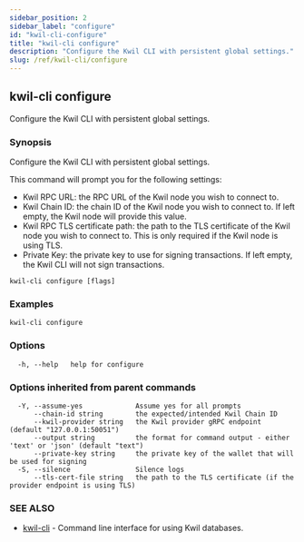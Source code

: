 ```yaml
---
sidebar_position: 2
sidebar_label: "configure"
id: "kwil-cli-configure"
title: "kwil-cli configure"
description: "Configure the Kwil CLI with persistent global settings."
slug: /ref/kwil-cli/configure
---
```


## kwil-cli configure

Configure the Kwil CLI with persistent global settings.

### Synopsis

Configure the Kwil CLI with persistent global settings.

This command will prompt you for the following settings:

- Kwil RPC URL: the RPC URL of the Kwil node you wish to connect to.
- Kwil Chain ID: the chain ID of the Kwil node you wish to connect to.  If left empty, the Kwil node will provide this value.
- Kwil RPC TLS certificate path: the path to the TLS certificate of the Kwil node you wish to connect to.  This is only required if the Kwil node is using TLS.
- Private Key: the private key to use for signing transactions.  If left empty, the Kwil CLI will not sign transactions.

```
kwil-cli configure [flags]
```

### Examples

```
kwil-cli configure
```

### Options

```
  -h, --help   help for configure
```

### Options inherited from parent commands

```
  -Y, --assume-yes             Assume yes for all prompts
      --chain-id string        the expected/intended Kwil Chain ID
      --kwil-provider string   the Kwil provider gRPC endpoint (default "127.0.0.1:50051")
      --output string          the format for command output - either 'text' or 'json' (default "text")
      --private-key string     the private key of the wallet that will be used for signing
  -S, --silence                Silence logs
      --tls-cert-file string   the path to the TLS certificate (if the provider endpoint is using TLS)
```

### SEE ALSO

* [kwil-cli](/docs/ref/kwil-cli)	 - Command line interface for using Kwil databases.

